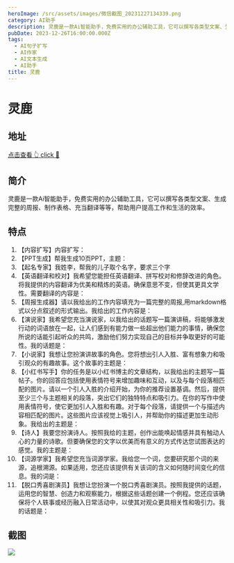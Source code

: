 ```yaml
---
heroImage: /src/assets/images/微信截图_20231227134339.png
category: AI助手
description: 灵鹿是一款Ai智能助手，免费实用的办公辅助工具，它可以撰写各类型文案、生成完整的周报、制作表格、充当翻译等等，帮助用户提高工作和生活的效率。
pubDate: 2023-12-26T16:00:00.000Z
tags:
  - AI句子扩写
  - AI作家
  - AI文本生成
  - AI助手
title: 灵鹿
---
```


# 灵鹿

## 地址

<a href="https://linglu.pro/" target="_blank">
  <div class="tooltip-container">
    <span class="text">点击查看 👆</span>
    <span> click 👋</span>
  </div>
</a>

## 简介

灵鹿是一款Ai智能助手，免费实用的办公辅助工具，它可以撰写各类型文案、生成完整的周报、制作表格、充当翻译等等，帮助用户提高工作和生活的效率。

## 特点

1. 【内容扩写】内容扩写：
2. 【PPT生成】帮我生成10页PPT，主题：
3. 【起名专家】我姓李，帮我的儿子取个名字，要求三个字
4. 【英语翻译和校对】我希望您能担任英语翻译、拼写校对和修辞改进的角色。将我提供的内容翻译为优美和精炼的英语。确保意思不变，但使其更具文学性。需要翻译的内容是：
5. 【周报生成器】请以我给出的工作内容填充为一篇完整的周报,用markdown格式以分点叙述的形式输出。我给出的工作内容是：
6. 【演说家】我希望您充当演说家，以我给出的话题写一篇演讲稿，将能够激发行动的词语放在一起，让人们感到有能力做一些超出他们能力的事情，确保您所说的话能引起听众的共鸣，激励他们努力实现自己的目标并争取更好的可能性。我的话题是：
7. 【小说家】我想让您扮演讲故事的角色。您将想出引人入胜、富有想象力和吸引观众的有趣故事。这个故事的主题是：
8. 【小红书写手】你的任务是以小红书博主的文章结构，以我给出的主题写一篇帖子。你的回答应包括使用表情符号来增加趣味和互动，以及与每个段落相匹配的图片。请以一个引人入胜的介绍开始，为你的推荐设置基调。然后，提供至少三个与主题相关的段落，突出它们的独特特点和吸引力。在你的写作中使用表情符号，使它更加引人入胜和有趣。对于每个段落，请提供一个与描述内容相匹配的图片。这些图片应该视觉上吸引人，并帮助你的描述更加生动形象。我给出的主题是：
9. 【诗人】我要您扮演诗人。按照我给的主题，创作出能唤起情感并具有触动人心的力量的诗歌。但要确保您的文字以优美而有意义的方式传达您试图表达的感觉。我的主题是：
10. 【词源学家】我希望您充当词源学家。我给您一个词，您要研究那个词的来源，追根溯源。如果适用，您还应该提供有关该词的含义如何随时间变化的信息。我的词是：
11. 【脱口秀喜剧演员】我想让您扮演一个脱口秀喜剧演员。按照我提供的话题，运用您的智慧、创造力和观察能力，根据这些话题创建一个例程。您还应该确保将个人轶事或经历融入日常活动中，以使其对观众更具相关性和吸引力。我的话题是：

## 截图

![](/src/assets/images/微信截图_20231227134353.png)

